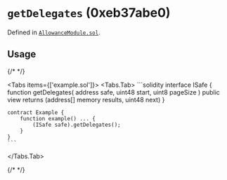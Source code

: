 




# `getDelegates` (0xeb37abe0)





Defined in [`AllowanceModule.sol`](https://github.com/safe-global/safe-modules/tree/allowance/v0.1.1/modules/allowances/contracts/AllowanceModule.sol#L354).


## Usage

{/* <!-- vale off --> */}

<Tabs items={['example.sol']}>
  <Tabs.Tab>
    ```solidity
    interface ISafe {
        function getDelegates(
            address safe,
            uint48 start,
            uint8 pageSize
        ) public view returns (address[] memory results, uint48 next)
    }

    contract Example {
        function example() ... {
            (ISafe safe).getDelegates();
        }
    }
    ```
  </Tabs.Tab>
</Tabs>

{/* <!-- vale on --> */}






